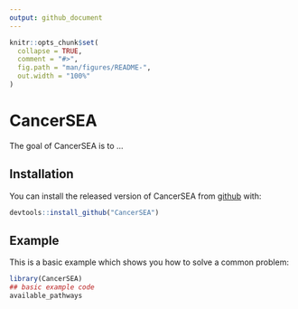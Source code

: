 ```yaml
---
output: github_document
---
```


<!-- README.md is generated from README.Rmd. Please edit that file -->

```r
knitr::opts_chunk$set(
  collapse = TRUE,
  comment = "#>",
  fig.path = "man/figures/README-",
  out.width = "100%"
)
```

# CancerSEA

<!-- badges: start -->
<!-- badges: end -->

The goal of CancerSEA is to ...

## Installation

You can install the released version of CancerSEA from [github](https://github.com/Moonerss/CancerSEA) with:

``` r
devtools::install_github("CancerSEA")
```

## Example

This is a basic example which shows you how to solve a common problem:

```r
library(CancerSEA)
## basic example code
available_pathways
```
